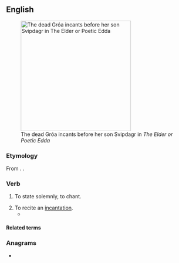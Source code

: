==English==
[[File:Groa&#039;s Incantation.jpg|thumb|300px|The dead Gróa incants before her son Svipdagr in ''The Elder or Poetic Edda'']]
===Etymology===
{{root|en|ine-pro|*keh₂n-}}
From {{bor|en|la|incantō}}. {{doublet|en|enchant}}.

===Verb===
{{en-verb}}

# {{lb|en|rare}} To state solemnly, to chant.
# To recite an [[incantation]].
#* {{quote-book|en|year=2020|author=[[w:Hilary Mantel|Hilary Mantel]]|title=[[w:The Mirror and the Light|The Mirror and the Light]]|publisher=Fourth Estate|page=378|passage=They now remember a tall man wrapped in a cloak [...] '''incanting''' to himself as he crossed the road.}}
====Related terms====
{{rootsee|en|keh₂n}}

===Anagrams===
* {{anagrams|en|a=acinnt|Cantin|cannit|tannic|tin can}}